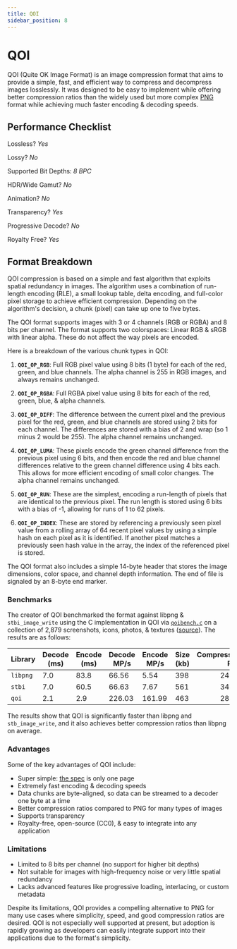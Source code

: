 ```yaml
---
title: QOI
sidebar_position: 8
---
```


# QOI

QOI (Quite OK Image Format) is an image compression format that aims to provide a simple, fast, and efficient way to compress and decompress images losslessly. It was designed to be easy to implement while offering better compression ratios than the widely used but more complex [PNG](../images/PNG.mdx) format while achieving much faster encoding & decoding speeds.

## Performance Checklist

Lossless? *Yes*

Lossy? *No*

Supported Bit Depths:
*8 BPC*

HDR/Wide Gamut? *No*

Animation? *No*

Transparency? *Yes*

Progressive Decode? *No*

Royalty Free? *Yes*

## Format Breakdown

QOI compression is based on a simple and fast algorithm that exploits spatial redundancy in images. The algorithm uses a combination of run-length encoding (RLE), a small lookup table, delta encoding, and full-color pixel storage to achieve efficient compression. Depending on the algorithm's decision, a chunk (pixel) can take up one to five bytes.

The QOI format supports images with 3 or 4 channels (RGB or RGBA) and 8 bits per channel. The format supports two colorspaces: Linear RGB & sRGB with linear alpha. These do not affect the way pixels are encoded.

Here is a breakdown of the various chunk types in QOI:

1. **`QOI_OP_RGB`**: Full RGB pixel value using 8 bits (1 byte) for each of the red, green, and blue channels. The alpha channel is 255 in RGB images, and always remains unchanged.

2. **`QOI_OP_RGBA`**: Full RGBA pixel value using 8 bits for each of the red, green, blue, & alpha channels.

3. **`QOI_OP_DIFF`**: The difference between the current pixel and the previous pixel for the red, green, and blue channels are stored using 2 bits for each channel. The differences are stored with a bias of 2 and wrap (so 1 minus 2 would be 255). The alpha channel remains unchanged.

4. **`QOI_OP_LUMA`**: These pixels encode the green channel difference from the previous pixel using 6 bits, and then encode the red and blue channel differences relative to the green channel difference using 4 bits each. This allows for more efficient encoding of small color changes. The alpha channel remains unchanged.

5. **`QOI_OP_RUN`**: These are the simplest, encoding a run-length of pixels that are identical to the previous pixel. The run length is stored using 6 bits with a bias of -1, allowing for runs of 1 to 62 pixels.

6. **`QOI_OP_INDEX`**: These are stored by referencing a previously seen pixel value from a rolling array of 64 recent pixel values by using a simple hash on each pixel as it is identified. If another pixel matches a previously seen hash value in the array, the index of the referenced pixel is stored.

The QOI format also includes a simple 14-byte header that stores the image dimensions, color space, and channel depth information. The end of file is signaled by an 8-byte end marker.

### Benchmarks

The creator of QOI benchmarked the format against libpng & `stbi_image_write` using the C implementation in QOI via [`qoibench.c`](https://github.com/phoboslab/qoi/blob/master/qoibench.c) on a collection of 2,879 screenshots, icons, photos, & textures ([source](https://qoiformat.org/benchmark/qoi_benchmark_suite.tar)). The results are as follows:

| **Library** | **Decode (ms)** | **Encode (ms)** | **Decode MP/s**  | **Encode MP/s**  | **Size (kb)** | **Compression Rate** |
|---------|-----------|-----------|--------------|--------------|---------|-------:|
| `libpng`| 7.0       | 83.8      | 66.56        | 5.54         | 398     | 24.2%  |
| `stbi`  | 7.0       | 60.5      | 66.63        | 7.67         | 561     | 34.2%  |
| `qoi`   | 2.1       | 2.9       | 226.03       | 161.99       | 463     | 28.2%  |

The results show that QOI is significantly faster than libpng and `stb_image_write`, and it also achieves better compression ratios than libpng on average.

### Advantages

Some of the key advantages of QOI include:

- Super simple: [the spec](https://qoiformat.org/qoi-specification.pdf) is only one page
- Extremely fast encoding & decoding speeds
- Data chunks are byte-aligned, so data can be streamed to a decoder one byte at a time
- Better compression ratios compared to PNG for many types of images
- Supports transparency
- Royalty-free, open-source (CC0), & easy to integrate into any application

### Limitations

- Limited to 8 bits per channel (no support for higher bit depths)
- Not suitable for images with high-frequency noise or very little spatial redundancy
- Lacks advanced features like progressive loading, interlacing, or custom metadata

Despite its limitations, QOI provides a compelling alternative to PNG for many use cases where simplicity, speed, and good compression ratios are desired. QOI is not especially well supported at present, but adoption is rapidly growing as developers can easily integrate support into their applications due to the format's simplicity.